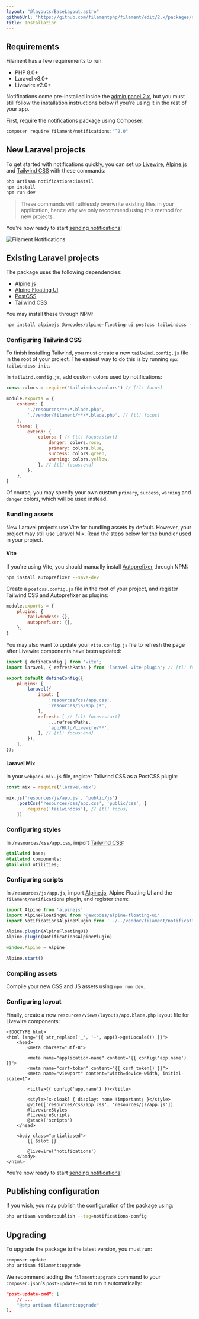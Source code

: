 ```yaml
---
layout: "@layouts/BaseLayout.astro"
githubUrl: "https://github.com/filamentphp/filament/edit/2.x/packages/notifications/docs/01-installation.md"
title: Installation
---
```


## Requirements

Filament has a few requirements to run:

- PHP 8.0+
- Laravel v8.0+
- Livewire v2.0+

Notifications come pre-installed inside the [admin panel 2.x](/docs/admin/2.x), but you must still follow the installation instructions below if you're using it in the rest of your app.

First, require the notifications package using Composer:

```bash
composer require filament/notifications:"^2.0"
```

## New Laravel projects

To get started with notifications quickly, you can set up [Livewire](https://laravel-livewire.com), [Alpine.js](https://alpinejs.dev) and [Tailwind CSS](https://tailwindcss.com) with these commands:

```bash
php artisan notifications:install
npm install
npm run dev
```

> These commands will ruthlessly overwrite existing files in your application, hence why we only recommend using this method for new projects.

You're now ready to start [sending notifications](./sending-notifications)!

![Filament Notifications](https://user-images.githubusercontent.com/44533235/180972526-da7ebb2f-24f6-4cf4-8e4c-d261574384ab.jpg)

## Existing Laravel projects

The package uses the following dependencies:

- [Alpine.js](https://alpinejs.dev)
- [Alpine Floating UI](https://github.com/awcodes/alpine-floating-ui)
- [PostCSS](https://postcss.org)
- [Tailwind CSS](https://tailwindcss.com)

You may install these through NPM:

```bash
npm install alpinejs @awcodes/alpine-floating-ui postcss tailwindcss --save-dev
```

### Configuring Tailwind CSS

To finish installing Tailwind, you must create a new `tailwind.config.js` file in the root of your project. The easiest way to do this is by running `npx tailwindcss init`.

In `tailwind.config.js`, add custom colors used by notifications:

```js
const colors = require('tailwindcss/colors') // [tl! focus]

module.exports = {
    content: [
        './resources/**/*.blade.php',
        './vendor/filament/**/*.blade.php', // [tl! focus]
    ],
    theme: {
        extend: {
            colors: { // [tl! focus:start]
                danger: colors.rose,
                primary: colors.blue,
                success: colors.green,
                warning: colors.yellow,
            }, // [tl! focus:end]
        },
    },
}
```

Of course, you may specify your own custom `primary`, `success`, `warning` and `danger` colors, which will be used instead.

### Bundling assets

New Laravel projects use Vite for bundling assets by default. However, your project may still use Laravel Mix. Read the steps below for the bundler used in your project.

#### Vite

If you're using Vite, you should manually install [Autoprefixer](https://github.com/postcss/autoprefixer) through NPM:

```bash
npm install autoprefixer --save-dev
```

Create a `postcss.config.js` file in the root of your project, and register Tailwind CSS and Autoprefixer as plugins:

```js
module.exports = {
    plugins: {
        tailwindcss: {},
        autoprefixer: {},
    },
}
```

You may also want to update your `vite.config.js` file to refresh the page after Livewire components have been updated:

```js
import { defineConfig } from 'vite';
import laravel, { refreshPaths } from 'laravel-vite-plugin'; // [tl! focus]

export default defineConfig({
    plugins: [
        laravel({
            input: [
                'resources/css/app.css',
                'resources/js/app.js',
            ],
            refresh: [ // [tl! focus:start]
                ...refreshPaths,
                'app/Http/Livewire/**',
            ], // [tl! focus:end]
        }),
    ],
});
```

#### Laravel Mix

In your `webpack.mix.js` file, register Tailwind CSS as a PostCSS plugin:

```js
const mix = require('laravel-mix')

mix.js('resources/js/app.js', 'public/js')
    .postCss('resources/css/app.css', 'public/css', [
        require('tailwindcss'), // [tl! focus]
    ])
```

### Configuring styles

In `/resources/css/app.css`, import [Tailwind CSS](https://tailwindcss.com):

```css
@tailwind base;
@tailwind components;
@tailwind utilities;
```

### Configuring scripts

In `/resources/js/app.js`, import [Alpine.js](https://alpinejs.dev), Alpine Floating UI and the `filament/notifications` plugin, and register them:

```js
import Alpine from 'alpinejs'
import AlpineFloatingUI from '@awcodes/alpine-floating-ui'
import NotificationsAlpinePlugin from '../../vendor/filament/notifications/dist/module.esm'

Alpine.plugin(AlpineFloatingUI)
Alpine.plugin(NotificationsAlpinePlugin)

window.Alpine = Alpine

Alpine.start()
```

### Compiling assets

Compile your new CSS and JS assets using `npm run dev`.

### Configuring layout

Finally, create a new `resources/views/layouts/app.blade.php` layout file for Livewire components:

```blade
<!DOCTYPE html>
<html lang="{{ str_replace('_', '-', app()->getLocale()) }}">
    <head>
        <meta charset="utf-8">

        <meta name="application-name" content="{{ config('app.name') }}">
        <meta name="csrf-token" content="{{ csrf_token() }}">
        <meta name="viewport" content="width=device-width, initial-scale=1">

        <title>{{ config('app.name') }}</title>

        <style>[x-cloak] { display: none !important; }</style>
        @vite(['resources/css/app.css', 'resources/js/app.js'])
        @livewireStyles
        @livewireScripts
        @stack('scripts')
    </head>

    <body class="antialiased">
        {{ $slot }}

        @livewire('notifications')
    </body>
</html>
```

You're now ready to start [sending notifications](./sending-notifications)!

## Publishing configuration

If you wish, you may publish the configuration of the package using:

```bash
php artisan vendor:publish --tag=notifications-config
```

## Upgrading

To upgrade the package to the latest version, you must run:

```bash
composer update
php artisan filament:upgrade
```

We recommend adding the `filament:upgrade` command to your `composer.json`'s `post-update-cmd` to run it automatically:

```json
"post-update-cmd": [
    // ...
    "@php artisan filament:upgrade"
],
```
